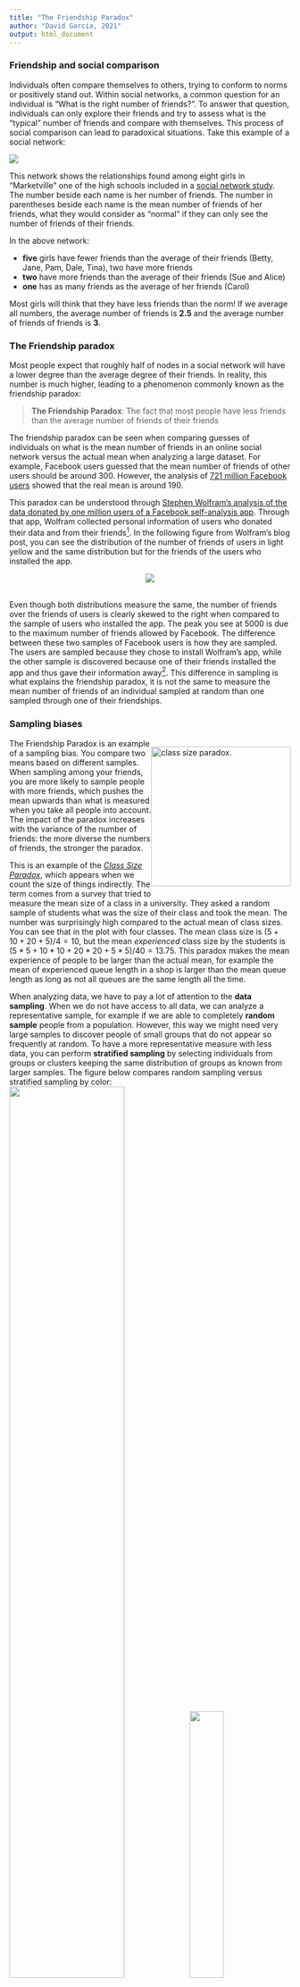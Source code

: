 ```yaml
---
title: "The Friendship Paradox"
author: "David Garcia, 2021"
output: html_document
---
```


### Friendship and social comparison

Individuals often compare themselves to others, trying to conform to norms or positively stand out. Within social networks, a common question for an individual is "What is the right number of friends?". To answer that question, individuals can only explore their friends and try to assess what is the "typical" number of friends and compare with themselves. This process of social comparison can lead to paradoxical situations. Take this example of a social network:

![](friendshipHighSchool.png)

This network shows the relationships found among  eight girls in "Marketville" one of the high schools included in a [social network study](http://www.jstor.org/stable/2781907). The number beside each name is her number of friends. The number in parentheses beside each name is the mean number of friends of her friends, what they would consider as "normal" if they can only see the number of friends of their friends.

In the above network:  

- **five** girls have fewer friends than the average of their friends (Betty, Jane, Pam, Dale, Tina), two have more friends  
- **two** have more friends than the average of their friends (Sue and Alice)  
- **one** has as many friends as the average of her friends (Carol)  

Most girls will think that they have less friends than the norm! If we average all numbers, the average number of friends is **2.5** and the average number of friends of friends is **3**. 

### The Friendship paradox

Most people expect that roughly half of nodes in a social network will have a lower degree than the average degree of their friends. In reality, this number is much higher, leading to a phenomenon commonly known as the friendship paradox:

> **The Friendship Paradox**:
The fact that most people have less friends than the average number of friends of their friends

The friendship paradox can be seen when comparing guesses of individuals on what is the mean number of friends in an online social network versus the actual mean when analyzing a large dataset. For example, Facebook users guessed that the mean number of friends of other users should be around 300. However, the analysis of [721 million Facebook users](https://www.facebook.com/notes/facebook-data-science/anatomy-of-facebook/10150388519243859) showed that the real mean is around 190.

This paradox can be understood through [Stephen Wolfram's analysis of the data donated by one million users of a Facebook self-analysis app](http://blog.stephenwolfram.com/2013/04/data-science-of-the-facebook-world/). Through that app, Wolfram collected personal information of users who donated their data and from their friends^[Note that this was before the Cambridge Analytica scandal, when thousands of apps gave permissions to see personal information of the friends of the user who installed the app]. In the following figure from Wolfram's blog post, you can see the distribution of the number of friends of users in light yellow and the same distribution but for the friends of the users who installed the app.  

<center>
![](FBfriends.png)
</center>
</br>
Even though both distributions measure the same, the number of friends over the friends of users is clearly skewed to the right when compared to the sample of users who installed the app. The peak you see at 5000 is due to the maximum number of friends allowed by Facebook. The difference between these two samples of Facebook users is how they are sampled. The users are sampled because they chose to install Wolfram's app, while the other sample is discovered because one of their friends installed the app and thus gave their information away^[This kind of leaking of personal information through a social network has serious privacy consequences. If you want to learn more, you can check my work on [shadow profiles](https://advances.sciencemag.org/content/3/8/e1701172.full) and on [location inference on Twitter](https://epjdatascience.springeropen.com/articles/10.1140/epjds/s13688-018-0130-3)]. This difference in sampling is what explains the friendship paradox, it is not the same to measure the mean number of friends of an individual sampled at random than one sampled through one of their friendships.

### Sampling biases

<div style="float:right">
<img src="classSizeParadox.png" alt="class size paradox." width=250px/>  
</div>
The Friendship Paradox is an example of a sampling bias. You compare two means based on different samples. When sampling among your friends, you are more likely to sample people with more friends, which pushes the mean upwards than what is measured when you take all people into account. The impact of the paradox increases with the variance of the number of friends: the more diverse the numbers of friends, the stronger the paradox.

This is an example of the [*Class Size Paradox*](http://www.umasocialmedia.com/socialnetworks/glossary/class-size-paradox/), which appears when we count the size of things indirectly. The term comes from a survey that tried to measure the mean size of a class in a university. They asked a random sample of students what was the size of their class and took the mean. The number was surprisingly high compared to the actual mean of class sizes. You can see that in the plot with four classes. The mean class size is $(5+10+20+5)/4=10$, but the mean *experienced* class size by the students is $(5*5+10*10+20*20+5*5)/40=13.75$. This paradox makes the mean experience of people to be larger than the actual mean, for example the mean of experienced queue length in a shop is larger than the mean queue length as long as not all queues are the same length all the time.

When analyzing data, we have to pay a lot of attention to the **data sampling**. When we do not have access to all data, we can analyze a representative sample, for example if we are able to completely **random sample** people from a population. However, this way we might need very large samples to discover people of small groups that do not appear so frequently at random. To have a more representative measure with less data, you can perform **stratified sampling** by selecting individuals from groups or clusters keeping the same distribution of groups as known from larger samples. The figure below compares random sampling versus stratified sampling by color:  
![](Sampling.PNG){width=64%}![](StratifiedSampling.PNG){width=35%}

You can see the problem that in the random sample, by chance no white individual was sampled and, if they are different than the rest, this could affect the analysis. Sociologists take this into account when they study a question about opinions or behaviors that are different across genders and age groups. In that case, they use data from the census to know the sizes of those groups over the total population and then recruit from *strata* with different combinations of age and genders to be able to generalize their opinion estimates to the whole population.

We say that a method suffers a **sampling bias** when the sampling method is more likely to select some elements over others and this difference is relevant to the analysis. One of the most common and problematic examples of sampling bias in Social Data Science is the **self-selection bias**, which is present when the sampling method selects individuals who choose to be included in the study. The case of Facebook users in the Wolfram study has a self-selection bias, since only users who chose to analyze their data through the app were included. This can be very important if the behavior you analyze is related to the choice to be included in the sample. For example, if users with more friends are more likely to install the app, the mean number of friends of this sample will overestimate the real mean.

<div style="float:right">
<img src="Jshape.png" alt="class size paradox." width=400px/>  
</div>
A typical example of self-selection bias appears when studying the distribution of how people like a product. Market researchers usually recruit random people and give them the product to experience, asking them for a rating of the product afterwards. In this case, the distribution of ratings is usually unimodal with a mean that is usually around the middle. You see an example of this distribution from a [product reviews study]({http://dl.acm.org/citation.cfm?doid=1562764.1562800) in the blue line of the plot.

Another way to sample user experiences is to look at the star-ratings of products in product review platforms like Amazon. In that case, the distribution of ratings usually has a J-shape with two peaks, one very low and one very high. This happens because users who rate the product are users who chose to buy it first and their experiences become more extreme due to their prior expectations about the product.

The case of the market research survey is what is called *forced exposure*, as participants are asked to (and usually paid for) experience the product. The case of online product ratings is a case of *natural exposure*, in which participants found the product and bought it by themselves. Whether this self-selection bias is a problem for a research study depends on the question, studies about the potential satisfaction of a product want to assess it with a random sample, while studies of the past satisfaction among the buyers of a product can use self-selected ratings instead.

The J-shape distribution of ratings has made many platforms to change their star-rating system for a like/dislike system, as for example YouTube did a few years after starting. This J-shape has a higher positive peak than negative one, creating a positivity bias that can be seen in the average star rating per product, as [XKCD rightfully observed](https://xkcd.com/1098/):

<center>
![](https://imgs.xkcd.com/comics/star_ratings.png)
</center>


